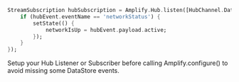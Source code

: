 ```dart
StreamSubscription hubSubscription = Amplify.Hub.listen([HubChannel.DataStore], (hubEvent) {
    if (hubEvent.eventName == 'networkStatus') {
        setState(() {
            networkIsUp = hubEvent.payload.active;
        });
    }
});
```

<Callout>

Setup your Hub Listener or Subscriber before calling Amplify.configure() to avoid missing some DataStore events.

</Callout>
